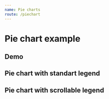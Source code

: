 ```yaml
---
name: Pie charts
route: /piechart
---
```



# Pie chart example

## Demo

## Pie chart with standart legend
<Playground>
    <PieChart
        noAnimation
        colors={ ['red', 'yellow', 'green', 'blue'] }
        legendPosition='inside'
        radius='75%'
        toolboxTooltip={{ saveAsImage: 'saving'}}
        title='pie chart'
        resultFormatType='percent'
        labelFontColor='black'
        center={ ['50%', '50%'] }
        data={ 
            [ 
                { name: 'Ruim', value: 25 },
                { name: 'Satisfatório', value: 10 },
                { name: 'Bom', value: 45 },
                { name: 'Ótimo', value: 10 },
            ] 
        }
    />
</Playground>

## Pie chart with scrollable legend
<Playground>
    <div style={ { width: '300px'} }>
        <PieChart
            legendType="scroll"
            colors={ ['blue', 'green', 'red', 'purple', 'black'] }
            legendPosition='inside'
            radius='75%'
            toolboxTooltip={{ saveAsImage: 'saving'}}
            title='pie chart'
            center={ ['50%', '50%'] }
            data={ 
                [ 
                    { name: "Sem treinamento", value: 25 },
                    { name: "Não utilizava EPI", value: 10 },
                    { name: "Não conhecia as normas", value: 45 },
                    { name: "Defeito de equipamento", value: 10 },
                    { name: "Improvisação", value: 90 }
                ] 
            }
        />
    </div>
</Playground>
